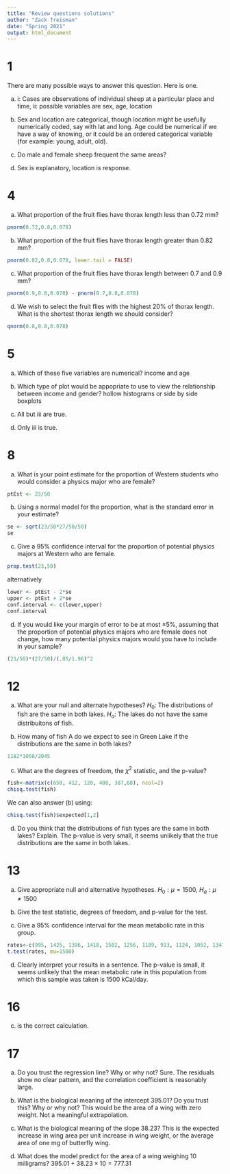 ```yaml
---
title: "Review questions solutions"
author: "Zack Treisman"
date: "Spring 2021"
output: html_document
---
```


# 1 

There are many possible ways to answer this question. Here is one.

(a) i: Cases are observations of individual sheep at a particular place and time, ii: possible variables are sex, age, location

(b) Sex and location are categorical, though location might be usefully numerically coded, say with lat and long. Age could be numerical if we have a way of knowing, or it could be an ordered categorical variable (for example: young, adult, old).

(c) Do male and female sheep frequent the same areas?

(d) Sex is explanatory, location is response.

# 4


(a) What proportion of the fruit flies have thorax length less than 0.72 mm?
```r
pnorm(0.72,0.8,0.078)
```

(b) What proportion of the fruit flies have thorax length greater than 0.82 mm?
```r
pnorm(0.82,0.8,0.078, lower.tail = FALSE)
```

(c) What proportion of the fruit flies have thorax length between 0.7 and 0.9 mm?
```r
pnorm(0.9,0.8,0.078) - pnorm(0.7,0.8,0.078)
```

(d) We wish to select the fruit flies with the highest 20% of thorax length. What is
the shortest thorax length we should consider?
```r
qnorm(0.8,0.8,0.078)
```

# 5

(a) Which of these five variables are numerical? income and age

(b) Which type of plot would be appopriate to use to view the relationship between
income and gender? hollow histograms or side by side boxplots

(c) All but iii are true.

(d) Only iii is true.

# 8 

(a) What is your point estimate for the proportion of Western students who would
consider a physics major who are female?
```r
ptEst <- 23/50
```

(b) Using a normal model for the proportion, what is the standard error in your
estimate?
```r
se <- sqrt(23/50*27/50/50)
se
```

(c) Give a 95% confidence interval for the proportion of potential physics majors at
Western who are female.
```r
prop.test(23,50)
```
alternatively
```r
lower <- ptEst - 2*se
upper <- ptEst + 2*se
conf.interval <- c(lower,upper)
conf.interval
```

(d) If you would like your margin of error to be at most ±5%, assuming that the
proportion of potential physics majors who are female does not change, how
many potential physics majors would you have to include in your sample?
```r
(23/50)*(27/50)/(.05/1.96)^2
```

# 12

(a) What are your null and alternate hypotheses? $H_0$: The distributions of fish are the same in both lakes. $H_a$: The lakes do not have the same distribuitons of fish.

(b) How many of fish A do we expect to see in Green Lake if the distributions are
the same in both lakes?

```r
1182*1058/2045
```

(c) What are the degrees of freedom, the $\chi^2$ statistic, and the p-value?

```r
fish<-matrix(c(650, 412, 120, 408, 387,68), ncol=2)
chisq.test(fish)
```

We can also answer (b) using:
```r
chisq.test(fish)$expected[1,2]
```

(d) Do you think that the distributions of fish types are the same in both lakes?
Explain. The p-value is very small, it seems unlikely that the true distributions are the same in both lakes.

# 13

(a) Give appropriate null and alternative hypotheses.
$H_0: \mu=1500$, $H_a: \mu\neq1500$

(b) Give the test statistic, degrees of freedom, and p-value for the test.
(c) Give a 95% confidence interval for the mean metabolic rate in this group.

```r
rates<-c(995, 1425, 1396, 1418, 1502, 1256, 1189, 913, 1124, 1052, 1347, 1204)
t.test(rates, mu=1500)
```

(d) Clearly interpret your results in a sentence. The p-value is small, it seems unlikely that the mean metabolic rate in this population from which this sample was taken is 1500 kCal/day.

# 16

(c) is the correct calculation.

# 17

(a) Do you trust the regression line? Why or why not? Sure. The residuals show no clear pattern, and the correlation coefficient is reasonably large.

(b) What is the biological meaning of the intercept $395.01$? Do you trust this? Why
or why not? This would be the area of a wing with zero weight. Not a meaningful extrapolation.

(c) What is the biological meaning of the slope $38.23$? This is the expected increase in wing area per unit increase in wing weight, or the average area of one mg of butterfly wing.

(d) What does the model predict for the area of a wing weighing 10 milligrams? $395.01+38.23 \times 10=777.31$